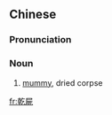 {{also|干尸}}
==Chinese==
{{zh-forms|s=干尸}}

===Pronunciation===
{{zh-pron
|m=gānshī
|cat=n
}}

===Noun===
{{zh-noun}}

# [[mummy]], dried corpse

[[fr:乾屍]]